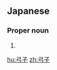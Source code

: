==Japanese==
{{ja-kanjitab|ゆみ|こ|yomi=kun}}

===Proper noun===
{{ja-pos|ゆみこ|proper}}
# {{given name|female|lang=ja|sort=ゆみこ}}

[[hu:弓子]]
[[zh:弓子]]
